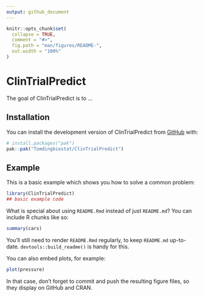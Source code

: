 ```yaml
---
output: github_document
---
```


<!-- README.md is generated from README.Rmd. Please edit that file -->

```r
knitr::opts_chunk$set(
  collapse = TRUE,
  comment = "#>",
  fig.path = "man/figures/README-",
  out.width = "100%"
)
```

# ClinTrialPredict

<!-- badges: start -->
<!-- badges: end -->

The goal of ClinTrialPredict is to ...

## Installation

You can install the development version of ClinTrialPredict from [GitHub](https://github.com/) with:

``` r
# install.packages("pak")
pak::pak("Tomdingbiostat/ClinTrialPredict")
```

## Example

This is a basic example which shows you how to solve a common problem:

```r
library(ClinTrialPredict)
## basic example code
```

What is special about using `README.Rmd` instead of just `README.md`? You can include R chunks like so:

```r
summary(cars)
```

You'll still need to render `README.Rmd` regularly, to keep `README.md` up-to-date. `devtools::build_readme()` is handy for this.

You can also embed plots, for example:

```r
plot(pressure)
```

In that case, don't forget to commit and push the resulting figure files, so they display on GitHub and CRAN.
